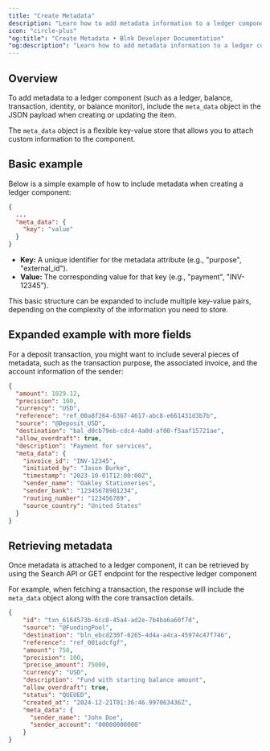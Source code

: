 ```yaml
---
title: "Create Metadata"
description: "Learn how to add metadata information to a ledger component."
icon: "circle-plus"
"og:title": "Create Metadata • Blnk Developer Documentation"
"og:description": "Learn how to add metadata information to a ledger component."
---
```



## Overview

To add metadata to a ledger component (such as a ledger, balance, transaction, identity, or balance monitor), include the `meta_data` object in the JSON payload when creating or updating the item. 

The `meta_data` object is a flexible key-value store that allows you to attach custom information to the component.

## Basic example

Below is a simple example of how to include metadata when creating a ledger component:

```json
{
  ...
  "meta_data": {
    "key": "value"
  }
}
```

* **Key:** A unique identifier for the metadata attribute (e.g., "purpose", "external_id").
* **Value:** The corresponding value for that key (e.g., "payment", "INV-12345").

This basic structure can be expanded to include multiple key-value pairs, depending on the complexity of the information you need to store.

## Expanded example with more fields

For a deposit transaction, you might want to include several pieces of metadata, such as the transaction purpose, the associated invoice, and the account information of the sender:

```json {10-18}
{
  "amount": 1029.12,
  "precision": 100,
  "currency": "USD",
  "reference": "ref_00a8f264-6367-4617-abc8-e661431d3b7b",
  "source": "@Deposit_USD",
  "destination": "bal_d0cb79eb-cdc4-4a0d-af00-f5aaf15721ae",
  "allow_overdraft": true,
  "description": "Payment for services",
  "meta_data": {
    "invoice_id": "INV-12345",
    "initiated_by": "Jason Burke",
    "timestamp": "2023-10-01T12:00:00Z",
    "sender_name": "Oakley Stationeries",
    "sender_bank": "12345678901234",
    "routing_number": "123456789",
    "source_country": "United States"
  }
}
```

## Retrieving metadata

Once metadata is attached to a ledger component, it can be retrieved by using the Search API or GET endpoint for the respective ledger component

For example, when fetching a transaction, the response will include the `meta_data` object along with the core transaction details.

```json Response {14-17}
{
    "id": "txn_6164573b-6cc8-45a4-ad2e-7b4ba6a60f7d",
    "source": "@FundingPool",
    "destination": "bln_ebcd230f-6265-4d4a-a4ca-45974c47f746",
    "reference": "ref_001adcfgf",
    "amount": 750,
    "precision": 100,
    "precise_amount": 75000,
    "currency": "USD",
    "description": "Fund with starting balance amount",
    "allow_overdraft": true,
    "status": "QUEUED",
    "created_at": "2024-12-21T01:36:46.997063436Z",
    "meta_data": {
      "sender_name": "John Doe",
      "sender_account": "00000000000"
    }
}
```

<NeedHelp />